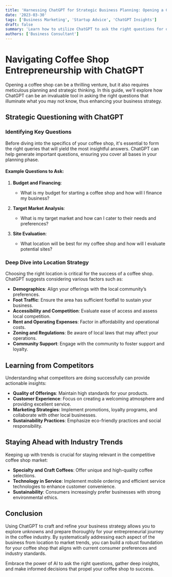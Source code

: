 ```yaml
---
title: 'Harnessing ChatGPT for Strategic Business Planning: Opening a Coffee Shop'
date: '2023-03-30'
tags: ['Business Marketing', 'Startup Advice', 'ChatGPT Insights']
draft: false
summary: 'Learn how to utilize ChatGPT to ask the right questions for opening a coffee shop, from assessing market needs to exploring ongoing trends in the coffee industry.'
authors: ['Business Consultant']
---
```


# Navigating Coffee Shop Entrepreneurship with ChatGPT

Opening a coffee shop can be a thrilling venture, but it also requires meticulous planning and strategic thinking. In this guide, we'll explore how ChatGPT can be an invaluable tool in asking the right questions that illuminate what you may not know, thus enhancing your business strategy.

## Strategic Questioning with ChatGPT

### Identifying Key Questions

Before diving into the specifics of your coffee shop, it's essential to form the right queries that will yield the most insightful answers. ChatGPT can help generate important questions, ensuring you cover all bases in your planning phase.

#### Example Questions to Ask:

1. **Budget and Financing**:
   - What is my budget for starting a coffee shop and how will I finance my business?

2. **Target Market Analysis**:
   - What is my target market and how can I cater to their needs and preferences?

3. **Site Evaluation**:
   - What location will be best for my coffee shop and how will I evaluate potential sites?

### Deep Dive into Location Strategy

Choosing the right location is critical for the success of a coffee shop. ChatGPT suggests considering various factors such as:

- **Demographics**: Align your offerings with the local community’s preferences.
- **Foot Traffic**: Ensure the area has sufficient footfall to sustain your business.
- **Accessibility and Competition**: Evaluate ease of access and assess local competition.
- **Rent and Operating Expenses**: Factor in affordability and operational costs.
- **Zoning and Regulations**: Be aware of local laws that may affect your operations.
- **Community Support**: Engage with the community to foster support and loyalty.

## Learning from Competitors

Understanding what competitors are doing successfully can provide actionable insights:

- **Quality of Offerings**: Maintain high standards for your products.
- **Customer Experience**: Focus on creating a welcoming atmosphere and providing excellent service.
- **Marketing Strategies**: Implement promotions, loyalty programs, and collaborate with other local businesses.
- **Sustainability Practices**: Emphasize eco-friendly practices and social responsibility.

## Staying Ahead with Industry Trends

Keeping up with trends is crucial for staying relevant in the competitive coffee shop market:

- **Specialty and Craft Coffees**: Offer unique and high-quality coffee selections.
- **Technology in Service**: Implement mobile ordering and efficient service technologies to enhance customer convenience.
- **Sustainability**: Consumers increasingly prefer businesses with strong environmental ethics.

## Conclusion

Using ChatGPT to craft and refine your business strategy allows you to explore unknowns and prepare thoroughly for your entrepreneurial journey in the coffee industry. By systematically addressing each aspect of the business from location to market trends, you can build a robust foundation for your coffee shop that aligns with current consumer preferences and industry standards.

Embrace the power of AI to ask the right questions, gather deep insights, and make informed decisions that propel your coffee shop to success.

